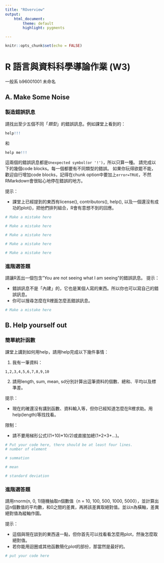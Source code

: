 ```yaml
---
title: "ROverview"
output: 
    html_document:
        theme: default
        highlight: pygments

---
```


```r
knitr::opts_chunk$set(echo = FALSE)
```

R 語言與資料科學導論作業 (W3)
=============================

一般系 b96001001 未命名


## A. Make Some Noise

### 製造錯誤訊息
請找出至少五個不同「*類型*」的錯誤訊息。例如課堂上看到的：
```r
help!!!
```

和

```r
help me!!!
```

這兩個的錯誤訊息都是`Unexpected symbol(or '!')`，所以只算一種。
請完成以下的幾個code blocks。每一個都要有不同類型的錯誤。
如果你玩得欲罷不能，歡迎自行增加code blocks，記得在chunk option中要加上`error=TRUE`，不然RMarkdown會很貼心地停在錯誤的地方。

提示：  

* 課堂上已經提到的東西有license(), contributors(), help(), 
  以及一個還沒有成功的plot()，把他們排列組合，R會有意想不到的回應。

```r
# Make a mistake here
```

```r
# Make a mistake here
```

```r
# Make a mistake here
```

```r
# Make a mistake here
```

```r
# Make a mistake here
```

### 進階選答題
請讓R丟出一個包含"You are not seeing what I am seeing"的錯誤訊息。
提示：

* 錯誤訊息不是「內建」的，它也是某個人寫的東西。所以你也可以寫自己的錯誤訊息。
* 你可以搜尋怎麼在R裡面怎麼丟錯誤訊息。

```r
# Make a mistake here
```

## B. Help yourself out

### 簡單統計函數
課堂上講到如何用help，請用help完成以下幾件事情：

1. 我有一筆資料：
```
1,2,3,4,5,6,7,8,9,10
```

2. 請用length, sum, mean, sd分別計算出這筆資料的個數、總和、平均以及標準差。

提示：  

* 現在的確還沒有講到函數、資料輸入等，但你已經知道怎麼在R裡求助。用help(length)等找找看。  

限制：  

* 請不要用梯形公式((1+10)*10/2)或直接加總(1+2+3+...)。

```r
# Put your code here, there should be at least four lines.
# number of element

# summation

# mean

# standard deviation

```

### 進階選答題
請用rnorm(n, 0, 1)隨機抽取n個數值（n = 10, 100, 500, 1000, 5000），並計算出這n個數值的平均數，和0之間的差異，再將該差異取絕對值。並以n為橫軸，差異絕對值為縱軸作圖。

提示：  

* 這個與現在談到的東西遠一點，但你首先可以找看看怎麼用plot，然後怎麼取絕對值。
* 若你能用迴圈或其他函數簡化plot的部份，那當然是最好的。

```r
# put your code here
```
